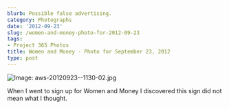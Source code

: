 ```yaml
---
blurb: Possible false advertising.
category: Photographs
date: '2012-09-23'
slug: /women-and-money-photo-for-2012-09-23
tags:
- Project 365 Photos
title: Women and Money - Photo for September 23, 2012
type: post
---
```



![Image: aws-20120923--1130-02.jpg](/aws-20120923--1130-02.jpg)

When I went to sign up for Women and Money I discovered this sign did not mean what I thought.